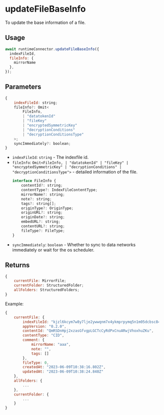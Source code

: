 # updateFileBaseInfo

To update the base information of a file.

## Usage

```js
await runtimeConnector.updateFileBaseInfo({
  indexFileId,
  fileInfo: {
    mirrorName
  },
});
```

## Parameters
```js
{
    indexFileId: string;
    fileInfo?: Omit<
        FileInfo,
        | "datatokenId"
        | "fileKey"
        | "encryptedSymmetricKey"
        | "decryptionConditions"
        | "decryptionConditionsType"
    >;
    syncImmediately?: boolean;
}
```
- `indexFileId`: `string` - The indexfile id.
- `fileInfo`: `Omit<FileInfo, | "datatokenId" | "fileKey" | "encryptedSymmetricKey" | "decryptionConditions" | "decryptionConditionsType">` - detailed information of the file.
    ```js
    interface FileInfo {
        contentId?: string;
        contentType?: IndexFileContentType;
        mirrorName?: string;
        note?: string;
        tags?: string[];
        originType?: OriginType;
        originURL?: string;
        originDate?: string;
        embedURL?: string;
        contentURL?: string;
        fileType?: FileType;
    }
    ```
- `syncImmediately`: `boolean` - Whether to sync to data networks immediately or wait for the os scheduler.

## Returns
```js
{
    currentFile: MirrorFile;
    currentFolder: StructuredFolder;
    allFolders: StructuredFolders;
}
```
Example:
```js
{
    currentFile: {
        indexFileId: "kjzl6kcym7w8y7lje2ywwqnm7x4ykmprpymq5n1m05dcbsc8431p6bs2y45j7z5",
        appVersion: "0.2.0",
        contentId: "QmRSDnHpj2xzasGfvgpLGCTcCyRdPxCnuARwjVhoxhuZKu",
        contentType: "CID",
        comment: {
            mirrorName: "aaa",
            note: "",
            tags: []
        },
        fileType: 0,
        createdAt: "2023-06-09T10:38:16.802Z",
        updatedAt: "2023-06-09T10:38:24.848Z"
    },
    allFolders: {
        ...
    },
    currentFolder: {
        ...
    }
}
```